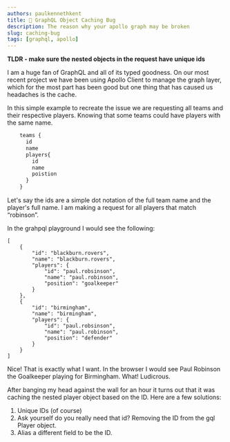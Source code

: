 ```yaml
---
authors: paulkennethkent
title: 🐛 GraphQL Object Caching Bug
description: The reason why your apollo graph may be broken
slug: caching-bug
tags: [graphql, apollo]
---
```


**TLDR - make sure the nested objects in the request have unique ids**

<!--truncate-->

I am a huge fan of GraphQL and all of its typed goodness. On our most recent project we have been using Apollo Client to manage the graph layer, which for the most part has been good but one thing that has caused us headaches is the cache.

In this simple example to recreate the issue we are requesting all teams and their respective players. Knowing that some teams could have players with the same name.

```ts
    teams {
      id
      name
      players{
        id
        name
        poistion
      }
    }

```

Let's say the ids are a simple dot notation of the full team name and the player's full name. I am making a request for all players that match “robinson”.

In the grahpql playground I would see the following:

```
[
    {
        "id": "blackburn.rovers",
        "name": "blackburn.rovers",
        "players": {
            "id": "paul.robsinson",
            "name": "paul.robinson",
            "position": "goalkeeper"
        }
    },
    {
        "id": "birmingham",
        "name": "birmingham",
        "players": {
            "id": "paul.robsinson",
            "name": "paul.robinson",
            "position": "defender"
        }
    }
]

```

Nice! That is exactly what I want. In the browser I would see Paul Robinson the Goalkeeper playing for Birmingham. What! Ludicrous.

After banging my head against the wall for an hour it turns out that it was caching the nested player object based on the ID. Here are a few solutions:

1. Unique IDs (of course)
2. Ask yourself do you really need that id? Removing the ID from the gql Player object.
3. Alias a different field to be the ID.
